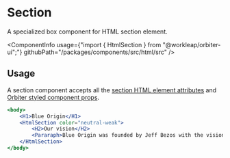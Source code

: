
<Meta
    title="Html elements/Section"
    id="html-section"
/>

# Section

<Tagline>A specialized <Link href="?path=/docs/box--default-story">box</Link> component for HTML section element.</Tagline>

<ComponentInfo
    usage={"import { HtmlSection } from \"@workleap/orbiter-ui\";"}
    githubPath="/packages/components/src/html/src"
/>

## Usage

A section component accepts all the [section HTML element attributes](https://developer.mozilla.org/en-US/docs/Web/HTML/Element/section) and [Orbiter styled component props](?path=/docs/styling--page).

```jsx
<body>
    <H1>Blue Origin</H1>
    <HtmlSection color="neutral-weak">
        <H2>Our vision</H2>
        <Pararaph>Blue Origin was founded by Jeff Bezos with the vision of enabling a future where millions of people are living and working in space to benefit Earth.</Pararaph>
    </HtmlSection>
</body>
```
